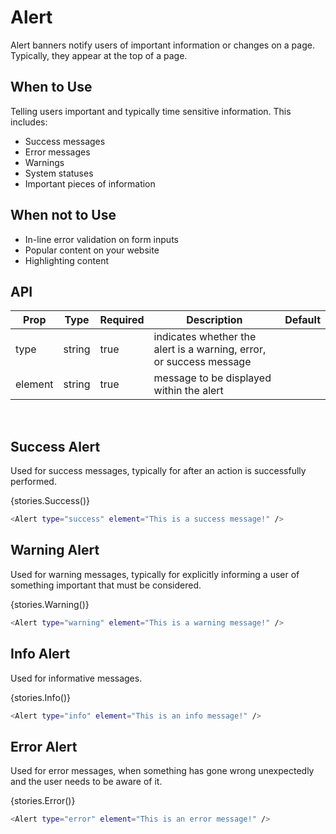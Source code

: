 
<Meta title="Alert" component={Alert} />

# Alert

Alert banners notify users of important information or changes on a page.
Typically, they appear at the top of a page.

## When to Use

Telling users important and typically time sensitive information. This includes:

- Success messages
- Error messages
- Warnings
- System statuses
- Important pieces of information

## When not to Use

- In-line error validation on form inputs
- Popular content on your website
- Highlighting content

## API

| Prop    | Type   | Required | Description                                                         | Default |
| ------- | ------ | -------- | ------------------------------------------------------------------- | ------- |
| type    | string | true     | indicates whether the alert is a warning, error, or success message |         |
| element | string | true     | message to be displayed within the alert                            |         |

<br />

## Success Alert

Used for success messages, typically for after an action is successfully performed.

<Story name="Success">{stories.Success()}</Story>

```bash
<Alert type="success" element="This is a success message!" />
```

## Warning Alert

Used for warning messages, typically for explicitly informing a user of something important that must be considered.

<Story name="Warning">{stories.Warning()}</Story>

```bash
<Alert type="warning" element="This is a warning message!" />
```

## Info Alert

Used for informative messages.

<Story name="Info">{stories.Info()}</Story>

```bash
<Alert type="info" element="This is an info message!" />
```

## Error Alert

Used for error messages, when something has gone wrong unexpectedly and the user needs to be aware of it.

<Story name="Error">{stories.Error()}</Story>

```bash
<Alert type="error" element="This is an error message!" />
```
